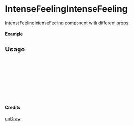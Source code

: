 
<Meta of={IntenseFeelingIntenseFeeling} title="unDraw/IntenseFeelingIntenseFeeling" />

# IntenseFeelingIntenseFeeling

IntenseFeelingIntenseFeeling component with different props.

#### Example

<Canvas of={IntenseFeelingIntenseFeeling.Primary} />

## Usage

```ts
import { IntenseFeelingIntenseFeeling } from "yadl-ui";

const Example = () => {
  return (
      <IntenseFeelingIntenseFeeling />
  );
};

export default Example;
```

#### Credits
[unDraw](https://undraw.co/illustrations)
